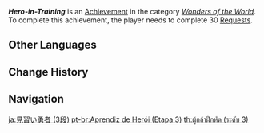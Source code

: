 {{Achievement Infobox
|title        = Hero-in-Training
|id           = 81031
|order id     = 1032
|category     = Wonders of the World
|description  = Complete 30 [[Requests]].
|requirements = 
|primogems    = 20
|tracking     = Tracks the total of completed Requests.
|topic        = Reputation;Request
|set          = Hero-in-Training
|tier         = 3
|tiers_total  = 3
|type         = Exploration
}}
'''''Hero-in-Training''''' is an [[Achievement]] in the category ''[[Wonders of the World]]''. To complete this achievement, the player needs to complete 30 [[Requests]].
<!--
==Trivia==

==Video Guides==
{{EVT
|video1   = 
|caption1 = 
}}
-->
==Other Languages==
{{Other Languages|Transclude=Hero-in-Training}}

==Change History==
{{Change History|1.1}}
<!--
==References==
{{Reflist}}
-->
==Navigation==
{{Achievement Navbox}}

[[ja:見習い勇者 (3段)]]
[[pt-br:Aprendiz de Herói (Etapa 3)]]
[[th:ผู้กล้าฝึกหัด (ระดับ 3)]]